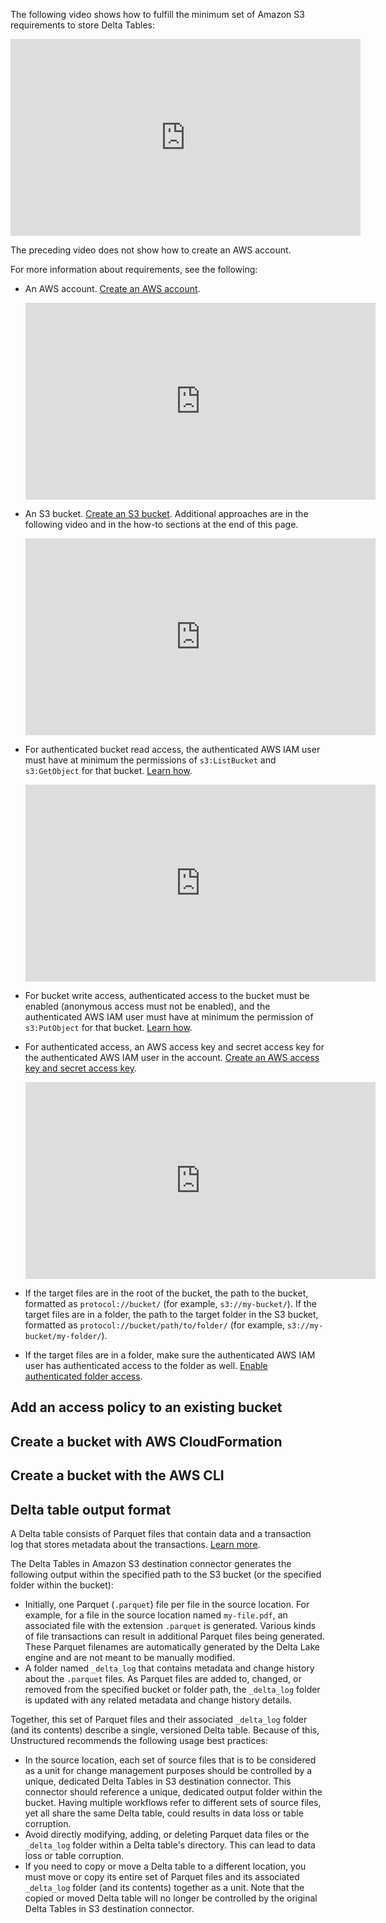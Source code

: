 The following video shows how to fulfill the minimum set of Amazon S3 requirements to store Delta Tables:

<iframe
width="560"
height="315"
src="https://www.youtube.com/embed/_W4565dcUGI"
title="YouTube video player"
frameborder="0"
allow="accelerometer; autoplay; clipboard-write; encrypted-media; gyroscope; picture-in-picture"
allowfullscreen
></iframe>

The preceding video does not show how to create an AWS account. 

For more information about requirements, see the following:

- An AWS account. [Create an AWS account](https://aws.amazon.com/free).

  <iframe
  width="560"
  height="315"
  src="https://www.youtube.com/embed/lIdh92JmWtg"
  title="YouTube video player"
  frameborder="0"
  allow="accelerometer; autoplay; clipboard-write; encrypted-media; gyroscope; picture-in-picture"
  allowfullscreen
  ></iframe>

- An S3 bucket. [Create an S3 bucket](https://docs.aws.amazon.com/AmazonS3/latest/userguide/creating-bucket.html). 
  Additional approaches are in the following video and in the how-to sections at the end of this page.

  <iframe
  width="560"
  height="315"
  src="https://www.youtube.com/embed/e6w9LwZJFIA"
  title="YouTube video player"
  frameborder="0"
  allow="accelerometer; autoplay; clipboard-write; encrypted-media; gyroscope; picture-in-picture"
  allowfullscreen
  ></iframe>

- For authenticated bucket read access, the authenticated AWS IAM user must have at minimum the permissions of `s3:ListBucket` and `s3:GetObject` for that bucket. [Learn how](https://docs.aws.amazon.com/AmazonS3/latest/userguide/example-policies-s3.html).

  <iframe
  width="560"
  height="315"
  src="https://www.youtube.com/embed/y4SfQoJpipo"
  title="YouTube video player"
  frameborder="0"
  allow="accelerometer; autoplay; clipboard-write; encrypted-media; gyroscope; picture-in-picture"
  allowfullscreen
  ></iframe>

- For bucket write access, authenticated access to the bucket must be enabled (anonymous access must not be enabled), and the authenticated AWS IAM user must have at 
  minimum the permission of `s3:PutObject` for that bucket. [Learn how](https://docs.aws.amazon.com/AmazonS3/latest/userguide/example-policies-s3.html).

- For authenticated access, an AWS access key and secret access key for the authenticated AWS IAM user in the account. 
  [Create an AWS access key and secret access key](https://docs.aws.amazon.com/IAM/latest/UserGuide/id_credentials_access-keys.html#Using_CreateAccessKey).

  <iframe
  width="560"
  height="315"
  src="https://www.youtube.com/embed/MoFTaGJE65Q"
  title="YouTube video player"
  frameborder="0"
  allow="accelerometer; autoplay; clipboard-write; encrypted-media; gyroscope; picture-in-picture"
  allowfullscreen
  ></iframe>
  
- If the target files are in the root of the bucket, the path to the bucket, formatted as `protocol://bucket/` (for example, `s3://my-bucket/`). 
  If the target files are in a folder, the path to the target folder in the S3 bucket, formatted as `protocol://bucket/path/to/folder/` (for example, `s3://my-bucket/my-folder/`). 
- If the target files are in a folder, make sure the authenticated AWS IAM user has 
  authenticated access to the folder as well. [Enable authenticated folder access](https://docs.aws.amazon.com/AmazonS3/latest/userguide/example-bucket-policies.html#example-bucket-policies-folders).

## Add an access policy to an existing bucket


<S3BucketPolicy />

## Create a bucket with AWS CloudFormation


<S3BucketCloudFormation />

## Create a bucket with the AWS CLI


<S3BucketCLI />

## Delta table output format

A Delta table consists of Parquet files that contain data and a transaction log that stores metadata about the transactions. 
[Learn more](https://delta-io.github.io/delta-rs/how-delta-lake-works/architecture-of-delta-table/).

The Delta Tables in Amazon S3 destination connector generates the following output within the specified path to the S3 bucket (or the specified folder within the bucket):

- Initially, one Parquet (`.parquet`) file per file in the source location. For example, for a file in the source location named `my-file.pdf`, an associated 
  file with the extension `.parquet` is generated. Various kinds of file transactions can result in additional Parquet files being generated. These Parquet filenames are automatically generated by the Delta Lake engine and are not meant to be manually modified.
- A folder named `_delta_log` that contains metadata and change history about the `.parquet` files. As Parquet files are added to, changed, or removed from 
  the specified bucket or folder path, the `_delta_log` folder is updated with any related metadata and change history details. 

Together, this set of Parquet files and their associated `_delta_log` folder (and its contents) describe a single, versioned Delta table. Because of this, Unstructured recommends the following usage best practices:

- In the source location, each set of source files that is to be considered as a unit for change management purposes should be controlled by a unique, dedicated 
  Delta Tables in S3 destination connector. This connector should reference a unique, dedicated output folder within the bucket. Having 
  multiple workflows refer to different sets of source files, yet all share the same Delta table, could results in data loss or table corruption.
- Avoid directly modifying, adding, or deleting Parquet data files or the `_delta_log` folder within a Delta table's directory. This can lead to data loss or table corruption.
- If you need to copy or move a Delta table to a different location, 
  you must move or copy its entire set of Parquet files and its associated `_delta_log` folder (and its contents) together as a unit. 
  Note that the copied or moved Delta table will 
  no longer be controlled by the original Delta Tables in S3 destination connector.